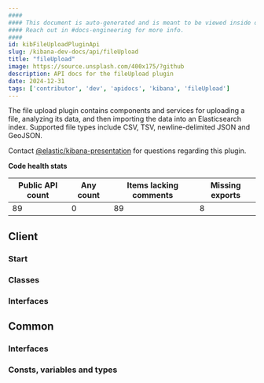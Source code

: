 ```yaml
---
####
#### This document is auto-generated and is meant to be viewed inside our experimental, new docs system.
#### Reach out in #docs-engineering for more info.
####
id: kibFileUploadPluginApi
slug: /kibana-dev-docs/api/fileUpload
title: "fileUpload"
image: https://source.unsplash.com/400x175/?github
description: API docs for the fileUpload plugin
date: 2024-12-31
tags: ['contributor', 'dev', 'apidocs', 'kibana', 'fileUpload']
---
```


The file upload plugin contains components and services for uploading a file, analyzing its data, and then importing the data into an Elasticsearch index. Supported file types include CSV, TSV, newline-delimited JSON and GeoJSON.

Contact [@elastic/kibana-presentation](https://github.com/orgs/elastic/teams/kibana-presentation) for questions regarding this plugin.

**Code health stats**

| Public API count  | Any count | Items lacking comments | Missing exports |
|-------------------|-----------|------------------------|-----------------|
| 89 | 0 | 89 | 8 |

## Client

### Start
<DocDefinitionList data={[fileUploadObj.client.start]}/>

### Classes
<DocDefinitionList data={fileUploadObj.client.classes}/>

### Interfaces
<DocDefinitionList data={fileUploadObj.client.interfaces}/>

## Common

### Interfaces
<DocDefinitionList data={fileUploadObj.common.interfaces}/>

### Consts, variables and types
<DocDefinitionList data={fileUploadObj.common.misc}/>

